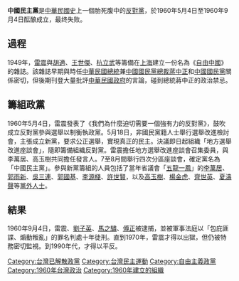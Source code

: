 {{Otheruses|subject=中華民國的一個戒嚴時期中的反對黨|other=「中國民主黨」的其它意思|中國民主黨 (消歧義)}}
{{Infobox political party
| 名字     = 中國民主黨
| 黨代表色 = #FFD700
| 意識形態 = [[自由主義|自由主義]]<br>[[社會自由主義|社會自由主義]]<br>[[自由民主主義|自由民主主義]]<br>[[反法西斯主義|反法西斯主義]]
| 政治立場 = [[中間主義|中間]]
|党报=[[自由中國_(雜誌)|自由中國]]|country=台灣}}
'''中國民主黨'''是[[中華民國歷史|中華民國史]]上一個胎死腹中的[[反對黨|反對黨]]，於1960年5月4日至1960年9月4日酝酿成立，最终失败。

==過程==
1949年，[[雷震_(中華民國政治人物)|雷震]]與[[胡適|胡適]]、[[王世杰_(1891年)|王世傑]]、[[杭立武|杭立武]]等籌備在[[上海市_(中華民國)|上海]]建立一份名為《[[自由中國_(雜誌)|自由中國]]》的雜誌。該雜誌早期與時任[[中華民國總統|中華民國總統]]兼[[中國國民黨總裁|中國國民黨總裁]][[蔣中正|蔣中正]]和[[中國國民黨|中國國民黨]]關係密切，但後期刊登大量批評[[中華民國政府|中華民國政府]]的言論，碰到總統蔣中正的政治禁忌。

==籌組政黨==
1960年5月4日，雷震發表了《我們為什麼迫切需要一個強有力的反對黨》，鼓吹成立反對黨參與選舉以制衡執政黨。5月18日，非國民黨籍人士舉行選舉改進檢討會，主張成立新黨，要求公正選舉，實現真正的民主。決議即日起組織「地方選舉改進座談會」，隨即籌備組織反對黨。雷震擔任地方選舉改進座談會召集委員，與李萬居、高玉樹共同擔任發言人。7至8月間舉行四次分區座談會，確定黨名為「中國民主黨」。參與新黨籌組的人員包括了當年省議會「[[五龍一鳳|五龍一鳳]]」的[[李萬居|李萬居]]、[[郭雨新|郭雨新]]、[[吳三連|吳三連]]、[[郭國基|郭國基]]、[[李源棧|李源棧]]、[[許世賢|許世賢]]，以及[[高玉樹|高玉樹]]、[[楊金虎|楊金虎]]、[[齊世英|齊世英]]、[[夏濤聲|夏濤聲]]等[[黨外運動|黨外人士]]。

==結果==
1960年9月4日，雷震、[[劉子英|劉子英]]、[[馬之驌|馬之驌]]、[[傅正|傅正]]被逮捕，並被軍事法庭以「包庇匪諜、煽動叛亂」的罪名判處十年徒刑。直到1970年，雷震才得以出獄，但仍被特務密切監視。到1990年代，才得以平反。

{{Political party-stub}}

[[Category:台灣已解散政黨|Category:台灣已解散政黨]]
[[Category:台灣民主運動|Category:台灣民主運動]]
[[Category:自由主義政黨|Category:自由主義政黨]]
[[Category:1960年台灣政治|Category:1960年台灣政治]]
[[Category:1960年建立的組織|Category:1960年建立的組織]]